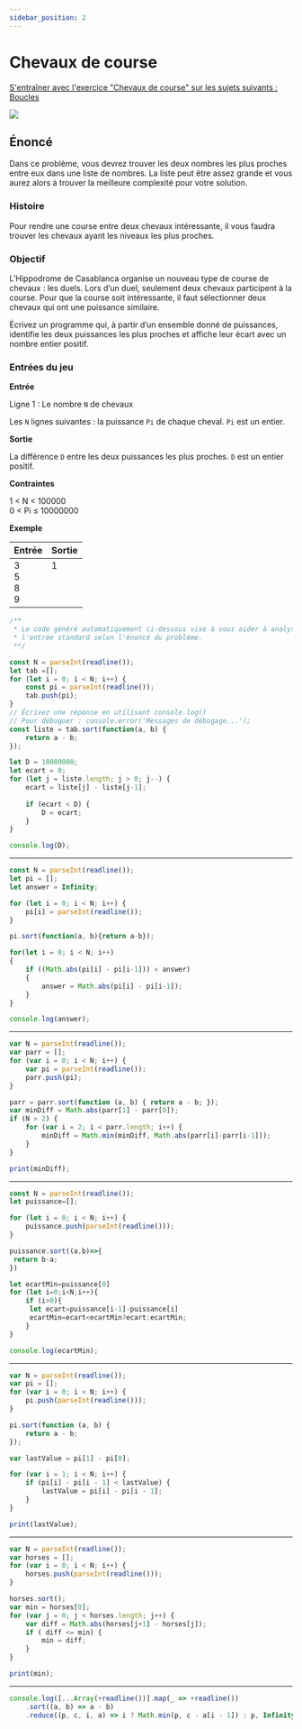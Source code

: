 ```yaml
---
sidebar_position: 2
---
```


# Chevaux de course

[S'entraîner avec l'exercice "Chevaux de course" sur les sujets suivants : Boucles](https://www.codingame.com/training/easy/horse-racing-duals)

![](../images/010_horse_racing_duals_ld-compressor.jpg)

## Énoncé

Dans ce problème, vous devrez trouver les deux nombres les plus proches entre eux dans une liste de nombres. La liste peut être assez grande
et vous aurez alors à trouver la meilleure complexité pour votre solution.

### Histoire

Pour rendre une course entre deux chevaux intéressante, il vous faudra trouver les chevaux ayant les niveaux les plus proches.

### Objectif

L’Hippodrome de Casablanca organise un nouveau type de course de chevaux : les duels. Lors d’un duel, seulement deux chevaux participent à
la course. Pour que la course soit intéressante, il faut sélectionner deux chevaux qui ont une puissance similaire.

Écrivez un programme qui, à partir d’un ensemble donné de puissances, identifie les deux puissances les plus proches et affiche leur écart
avec un nombre entier positif.

### Entrées du jeu

**Entrée**

Ligne 1 : Le nombre `N` de chevaux

Les `N` lignes suivantes : la puissance `Pi` de chaque cheval. `Pi` est un entier.

**Sortie**

La différence `D` entre les deux puissances les plus proches. `D` est un entier positif.

**Contraintes**

1 < N < 100000<br />
0 < Pi ≤ 10000000

**Exemple**

| Entrée | Sortie |
|--------|--------|
| 3<br />5<br />8<br />9 | 1<br /><br /><br /><br /> |

```javascript
/**
 * Le code généré automatiquement ci-dessous vise à vous aider à analyser
 * l'entrée standard selon l'énoncé du problème.
 **/

const N = parseInt(readline());
let tab =[];
for (let i = 0; i < N; i++) {
    const pi = parseInt(readline());
    tab.push(pi);
}
// Écrivez une réponse en utilisant console.log()
// Pour déboguer : console.error('Messages de débogage...');
const liste = tab.sort(function(a, b) {
    return a - b;
});

let D = 10000000;
let ecart = 0;
for (let j = liste.length; j > 0; j--) {
    ecart = liste[j] - liste[j-1];
    
    if (ecart < D) {
        D = ecart;
    }     
}

console.log(D);
```

-----

```javascript
const N = parseInt(readline());
let pi = [];
let answer = Infinity;

for (let i = 0; i < N; i++) {
    pi[i] = parseInt(readline());
}

pi.sort(function(a, b){return a-b});

for(let i = 0; i < N; i++)
{
    if ((Math.abs(pi[i] - pi[i-1])) < answer)
    {
        answer = Math.abs(pi[i] - pi[i-1]);
    }
}

console.log(answer);
```

------

```javascript
var N = parseInt(readline());
var parr = [];
for (var i = 0; i < N; i++) {
    var pi = parseInt(readline());
    parr.push(pi);
}

parr = parr.sort(function (a, b) { return a - b; });
var minDiff = Math.abs(parr[1] - parr[0]);
if (N > 2) {
    for (var i = 2; i < parr.length; i++) {
        minDiff = Math.min(minDiff, Math.abs(parr[i]-parr[i-1]));
    }
}

print(minDiff);
```

------

```javascript
const N = parseInt(readline());
let puissance=[];

for (let i = 0; i < N; i++) {
    puissance.push(parseInt(readline()));
}

puissance.sort((a,b)=>{
 return b-a;
})

let ecartMin=puissance[0]
for (let i=0;i<N;i++){
    if (i>0){
     let ecart=puissance[i-1]-puissance[i]
     ecartMin=ecart<ecartMin?ecart:ecartMin;
    }
}

console.log(ecartMin);
```

------

```javascript
var N = parseInt(readline());
var pi = [];
for (var i = 0; i < N; i++) {
    pi.push(parseInt(readline()));
}

pi.sort(function (a, b) {
    return a - b;
});

var lastValue = pi[1] - pi[0];

for (var i = 1; i < N; i++) {
    if (pi[i] - pi[i - 1] < lastValue) {
        lastValue = pi[i] - pi[i - 1];
    }
}

print(lastValue);
```


-----

```javascript
var N = parseInt(readline());
var horses = [];
for (var i = 0; i < N; i++) {
    horses.push(parseInt(readline()));
}

horses.sort();
var min = horses[0];
for (var j = 0; j < horses.length; j++) {
    var diff = Math.abs(horses[j+1] - horses[j]);
    if ( diff <= min) {
        min = diff;
    }
}

print(min);
```


-----

```javascript
console.log([...Array(+readline())].map(_ => +readline())
    .sort((a, b) => a - b)
    .reduce((p, c, i, a) => i ? Math.min(p, c - a[i - 1]) : p, Infinity));
```
